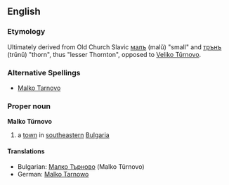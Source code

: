 ==English==
===Etymology===
Ultimately derived from Old Church Slavic [[малъ]] (malŭ) "small" and [[трънъ]] (trŭnŭ) "thorn", thus "lesser Thornton", opposed to [[Veliko Tŭrnovo]].

===Alternative Spellings===
*[[Malko Tarnovo]]

===Proper noun===
'''Malko Tŭrnovo'''
# a [[town]] in [[southeastern]] [[Bulgaria]]


====Translations====
*Bulgarian: [[Малко Търново]] (Malko Tŭrnovo)
*German: [[Malko Tarnowo]]